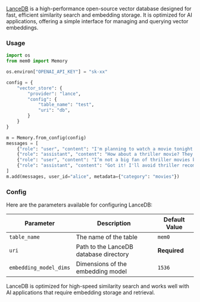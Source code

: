 [LanceDB](https://lancedb.com/) is a high-performance open-source vector database designed for fast, efficient similarity search and embedding storage. It is optimized for AI applications, offering a simple interface for managing and querying vector embeddings.

### Usage

```python
import os
from mem0 import Memory

os.environ["OPENAI_API_KEY"] = "sk-xx"

config = {
    "vector_store": {
        "provider": "lance",
        "config": {
            "table_name": "test",
            "uri": "db",
        }
    }
}

m = Memory.from_config(config)
messages = [
    {"role": "user", "content": "I'm planning to watch a movie tonight. Any recommendations?"},
    {"role": "assistant", "content": "How about a thriller movie? They can be quite engaging."},
    {"role": "user", "content": "I’m not a big fan of thriller movies but I love sci-fi movies."},
    {"role": "assistant", "content": "Got it! I'll avoid thriller recommendations and suggest sci-fi movies in the future."}
]
m.add(messages, user_id="alice", metadata={"category": "movies"})
```

### Config

Here are the parameters available for configuring LanceDB:

| Parameter | Description | Default Value |
| --- | --- | --- |
| `table_name` | The name of the table | `mem0` |
| `uri` | Path to the LanceDB database directory | **Required** |
| `embedding_model_dims` | Dimensions of the embedding model | `1536` |

LanceDB is optimized for high-speed similarity search and works well with AI applications that require embedding storage and retrieval.
